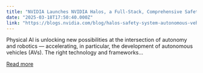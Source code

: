 ```yaml
---
title: "NVIDIA Launches NVIDIA Halos, a Full-Stack, Comprehensive Safety System for Autonomous Vehicles"
date: "2025-03-18T17:50:40.000Z"
link: "https://blogs.nvidia.com/blog/halos-safety-system-autonomous-vehicles/"
---
```


Physical AI is unlocking new possibilities at the intersection of autonomy and robotics — accelerating, in particular, the development of autonomous vehicles (AVs). The right technology and frameworks...

[Read more](https://blogs.nvidia.com/blog/halos-safety-system-autonomous-vehicles/)
